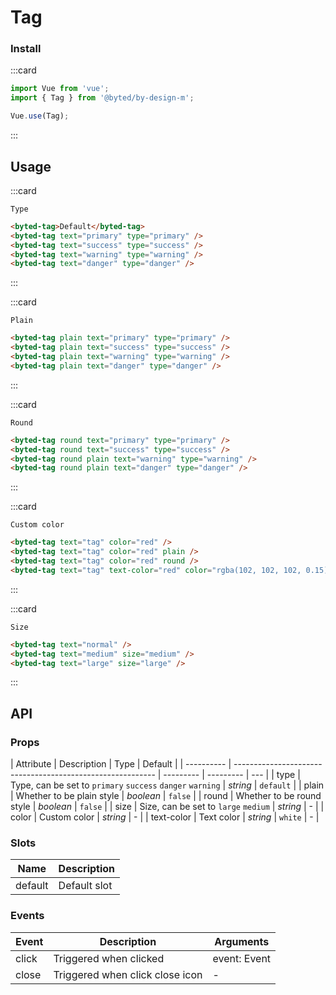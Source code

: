 # Tag

### Install

:::card

```javascript
import Vue from 'vue';
import { Tag } from '@byted/by-design-m';

Vue.use(Tag);
```

:::

## Usage

:::card

```topic
Type
```

```html
<byted-tag>Default</byted-tag>
<byted-tag text="primary" type="primary" />
<byted-tag text="success" type="success" />
<byted-tag text="warning" type="warning" />
<byted-tag text="danger" type="danger" />
```

:::

:::card

```topic
Plain
```

```html
<byted-tag plain text="primary" type="primary" />
<byted-tag plain text="success" type="success" />
<byted-tag plain text="warning" type="warning" />
<byted-tag plain text="danger" type="danger" />
```

:::

:::card

```topic
Round
```

```html
<byted-tag round text="primary" type="primary" />
<byted-tag round text="success" type="success" />
<byted-tag round plain text="warning" type="warning" />
<byted-tag round plain text="danger" type="danger" />
```

:::

:::card

```topic
Custom color
```

```html
<byted-tag text="tag" color="red" />
<byted-tag text="tag" color="red" plain />
<byted-tag text="tag" color="red" round />
<byted-tag text="tag" text-color="red" color="rgba(102, 102, 102, 0.15);" />
```

:::

:::card

```topic
Size
```

```html
<byted-tag text="normal" />
<byted-tag text="medium" size="medium" />
<byted-tag text="large" size="large" />
```

:::

## API

### Props

| Attribute  | Description                                                | Type      | Default   |
| ---------- | ---------------------------------------------------------- | --------- | --------- | --- |
| type       | Type, can be set to `primary` `success` `danger` `warning` | _string_  | `default` |
| plain      | Whether to be plain style                                  | _boolean_ | `false`   |
| round      | Whether to be round style                                  | _boolean_ | `false`   |
| size       | Size, can be set to `large` `medium`                       | _string_  | -         |
| color      | Custom color                                               | _string_  | -         |
| text-color | Text color                                                 | _string_  | `white`   | -   |

### Slots

| Name    | Description  |
| ------- | ------------ |
| default | Default slot |

### Events

| Event | Description                     | Arguments    |
| ----- | ------------------------------- | ------------ |
| click | Triggered when clicked          | event: Event |
| close | Triggered when click close icon | -            |
